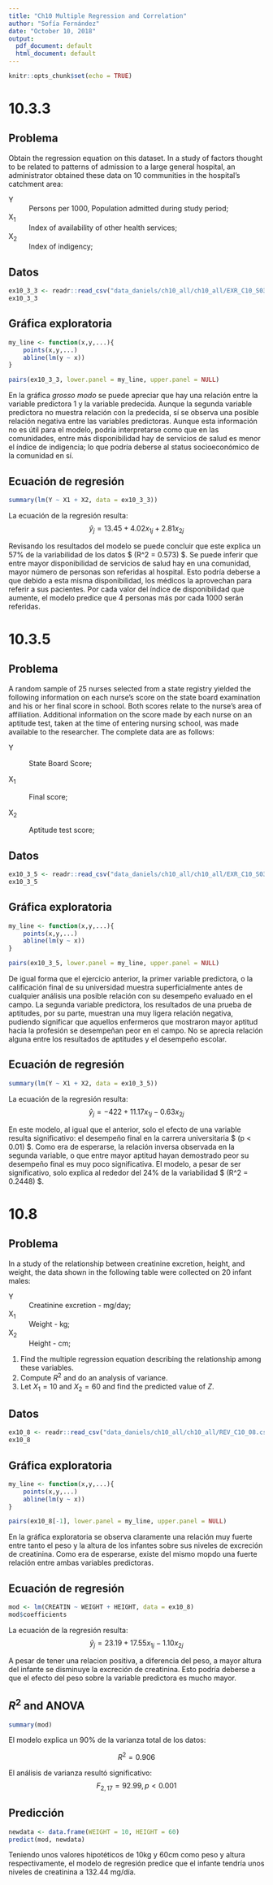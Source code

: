 ```yaml
---
title: "Ch10 Multiple Regression and Correlation"
author: "Sofía Fernández"
date: "October 10, 2018"
output:
  pdf_document: default
  html_document: default
---
```


```r
knitr::opts_chunk$set(echo = TRUE)
```

# 10.3.3
## Problema
Obtain the regression equation on this dataset. In a study of factors thought to be related to patterns of admission to a large general hospital, an administrator obtained these data on 10 communities in the hospital’s catchment area:  

Y 
: Persons per 1000, Population admitted during study period;

X~1~ 
: Index of availability of other health services; 

X~2~ 
: Index of indigency;

## Datos

```r
ex10_3_3 <- readr::read_csv("data_daniels/ch10_all/ch10_all/EXR_C10_S03_03.csv")
ex10_3_3
```


## Gráfica exploratoria

```r
my_line <- function(x,y,...){
    points(x,y,...)
    abline(lm(y ~ x))
}

pairs(ex10_3_3, lower.panel = my_line, upper.panel = NULL)
```

En la gráfica *grosso modo* se puede apreciar que hay una relación entre la variable predictora 1 y la variable predecida. Aunque la segunda variable predictora no muestra relación con la predecida, sí se observa una posible relación negativa entre las variables predictoras. Aunque esta información no es útil para el modelo, podría interpretarse como que en las comunidades, entre más disponibilidad hay de servicios de salud es menor el índice de indigencia; lo que podría deberse al status socioeconómico de la comunidad en sí. 

## Ecuación de regresión

```r
summary(lm(Y ~ X1 + X2, data = ex10_3_3))
```
La ecuación de la regresión resulta: 
$$ \widehat{y}_j = 13.45 + 4.02x_{1j} + 2.81x_{2j} $$

Revisando los resultados del modelo se puede concluir que este explica un 57% de la variabilidad de los datos $ (R^2 = 0.573) $. Se puede inferir que entre mayor disponibilidad de servicios de salud hay en una comunidad, mayor número de personas son referidas al hospital. Esto podría deberse a que debido a esta misma disponibilidad, los médicos la aprovechan para referir a sus pacientes. Por cada valor del índice de disponibilidad que aumente, el modelo predice que 4 personas más por cada 1000 serán referidas. 


# 10.3.5
## Problema
A random sample of 25 nurses selected from a state registry yielded the following information on each nurse’s score on the state board examination and his or her final score in school. Both scores relate to the nurse’s area of affiliation. Additional information on the score made by each nurse on an aptitude test, taken at the time of entering nursing school, was made available to the researcher. The complete data are as follows:  

Y 

: State Board Score; 

X~1~ 

: Final score; 

X~2~ 

: Aptitude test score;

## Datos

```r
ex10_3_5 <- readr::read_csv("data_daniels/ch10_all/ch10_all/EXR_C10_S03_05.csv")
ex10_3_5
```


## Gráfica exploratoria

```r
my_line <- function(x,y,...){
    points(x,y,...)
    abline(lm(y ~ x))
}

pairs(ex10_3_5, lower.panel = my_line, upper.panel = NULL)
```

De igual forma que el ejercicio anterior, la primer variable predictora, o la calificación final de su universidad muestra superficialmente antes de cualquier análisis una posible relación con su desempeño evaluado en el campo. La segunda variable predictora, los resultados de una prueba de aptitudes, por su parte, muestran una muy ligera relación negativa, pudiendo significar que aquellos enfermeros que mostraron mayor aptitud hacia la profesión se desempeñan peor en el campo. No se aprecia relación alguna entre los resultados de aptitudes y el desempeño escolar.  

## Ecuación de regresión

```r
summary(lm(Y ~ X1 + X2, data = ex10_3_5))
```
La ecuación de la regresión resulta: 
$$ \widehat{y}_j = - 422 + 11.17x_{1j} -0.63x_{2j} $$

En este modelo, al igual que el anterior, solo el efecto de una variable resulta significativo: el desempeño final en la carrera universitaria $ (p < 0.01) $. Como era de esperarse, la relación inversa observada en la segunda variable, o que entre mayor aptitud hayan demostrado peor su desempeño final es muy poco significativa. El modelo, a pesar de ser significativo, solo explica al rededor del 24% de la variabilidad $ (R^2 = 0.2448) $. 

# 10.8
## Problema
In a study of the relationship between creatinine excretion, height, and weight, the data shown in the following table were collected on 20 infant males:

Y 
: Creatinine excretion - mg/day; 

X~1~ 
: Weight - kg; 

X~2~ 
: Height - cm;

1. Find the multiple regression equation describing the relationship among these variables.
2. Compute $R^2$ and do an analysis of variance.
3. Let $X_1 = 10$ and $X_2 = 60$ and find the predicted value of $Z$.

## Datos

```r
ex10_8 <- readr::read_csv("data_daniels/ch10_all/ch10_all/REV_C10_08.csv")
ex10_8
```

## Gráfica exploratoria

```r
my_line <- function(x,y,...){
    points(x,y,...)
    abline(lm(y ~ x))
}

pairs(ex10_8[-1], lower.panel = my_line, upper.panel = NULL)
```

En la gráfica exploratoria se observa claramente una relación muy fuerte entre tanto el peso y la altura de los infantes sobre sus niveles de excreción de creatinina. Como era de esperarse, existe del mismo mopdo una fuerte relación entre ambas variables predictoras. 

## Ecuación de regresión

```r
mod <- lm(CREATIN ~ WEIGHT + HEIGHT, data = ex10_8)
mod$coefficients
```
La ecuación de la regresión resulta: 
$$ \widehat{y}_j = 23.19 + 17.55x_{1j} - 1.10x_{2j} $$

A pesar de tener una relacion positiva, a diferencia del peso, a mayor altura del infante se disminuye la excreción de creatinina. Esto podría deberse a que el efecto del peso sobre la variable predictora es mucho mayor.

## $R^2$ and ANOVA

```r
summary(mod)
```

El modelo explica un 90% de la varianza total de los datos: 

$$ R^2 = 0.906 $$

El análisis de varianza resultó significativo: $$F_{2,17} = 92.99, p < 0.001$$

## Predicción

```r
newdata <- data.frame(WEIGHT = 10, HEIGHT = 60)
predict(mod, newdata)
```

Teniendo unos valores hipotéticos de 10kg y 60cm como peso y altura respectivamente, el modelo de regresión predice que el infante tendría unos niveles de creatinina a 132.44 mg/día.